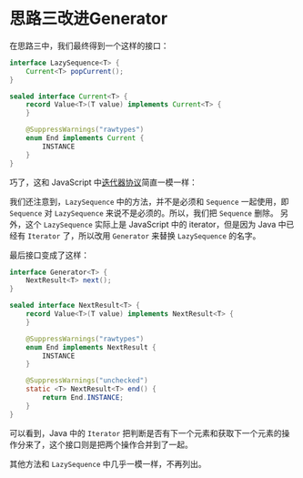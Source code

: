 # 思路三改进Generator

在思路三中，我们最终得到一个这样的接口：

```java
interface LazySequence<T> {
    Current<T> popCurrent();
}

sealed interface Current<T> {
    record Value<T>(T value) implements Current<T> {
    }

    @SuppressWarnings("rawtypes")
    enum End implements Current {
        INSTANCE
    }
}
```

巧了，这和 JavaScript 中[迭代器协议](https://developer.mozilla.org/zh-CN/docs/Web/JavaScript/Reference/Iteration_protocols#%E8%BF%AD%E4%BB%A3%E5%99%A8%E5%8D%8F%E8%AE%AE)简直一模一样：

我们还注意到，`LazySequence` 中的方法，并不是必须和 `Sequence` 一起使用，即 `Sequence`
对 `LazySequence` 来说不是必须的。所以，我们把 `Sequence` 删除。
另外，这个 `LazySequence` 实际上是 JavaScript 中的 iterator，但是因为 Java 中已经有
`Iterator` 了，所以改用 `Generator` 来替换 `LazySequence` 的名字。

最后接口变成了这样：

```java
interface Generator<T> {
    NextResult<T> next();
}

sealed interface NextResult<T> {
    record Value<T>(T value) implements NextResult<T> {
    }

    @SuppressWarnings("rawtypes")
    enum End implements NextResult {
        INSTANCE
    }

    @SuppressWarnings("unchecked")
    static <T> NextResult<T> end() {
        return End.INSTANCE;
    }
}
```

可以看到，Java 中的 `Iterator` 把判断是否有下一个元素和获取下一个元素的操作分来了，这个接口则是把两个操作合并到了一起。

其他方法和 `LazySequence` 中几乎一模一样，不再列出。
